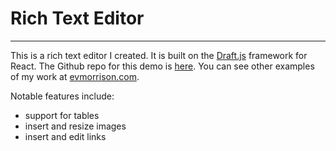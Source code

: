 # Rich Text Editor
___

This is a rich text editor I created. It is built on the [Draft.js](https://draftjs.org) framework for React. The Github repo for this demo is [here](https://github.com/EvanMorrison/draft-js-rte). You can see other examples of my work at [evmorrison.com](https://evmorrison.com).

Notable features include:
- support for tables
- insert and resize images
- insert and edit links
<br/>
<br/>
